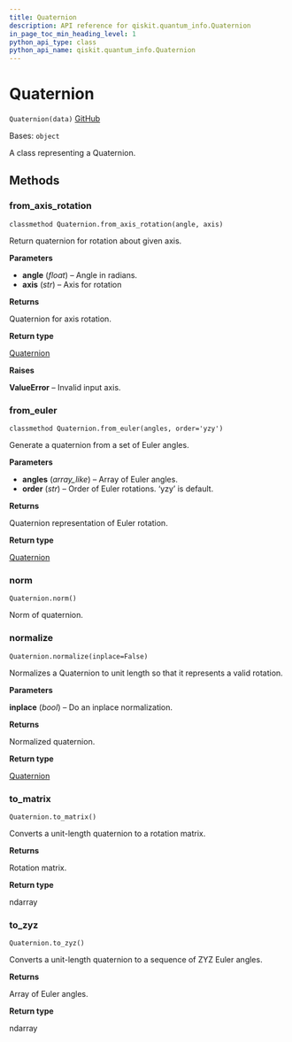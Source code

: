 ```yaml
---
title: Quaternion
description: API reference for qiskit.quantum_info.Quaternion
in_page_toc_min_heading_level: 1
python_api_type: class
python_api_name: qiskit.quantum_info.Quaternion
---
```


# Quaternion

<span id="qiskit.quantum_info.Quaternion" />

`Quaternion(data)` [GitHub](https://github.com/qiskit/qiskit/tree/stable/0.19/qiskit/quantum_info/synthesis/quaternion.py "view source code")

Bases: `object`

A class representing a Quaternion.

## Methods

### from\_axis\_rotation

<span id="qiskit.quantum_info.Quaternion.from_axis_rotation" />

`classmethod Quaternion.from_axis_rotation(angle, axis)`

Return quaternion for rotation about given axis.

**Parameters**

*   **angle** (*float*) – Angle in radians.
*   **axis** (*str*) – Axis for rotation

**Returns**

Quaternion for axis rotation.

**Return type**

[Quaternion](qiskit.quantum_info.Quaternion "qiskit.quantum_info.Quaternion")

**Raises**

**ValueError** – Invalid input axis.

### from\_euler

<span id="qiskit.quantum_info.Quaternion.from_euler" />

`classmethod Quaternion.from_euler(angles, order='yzy')`

Generate a quaternion from a set of Euler angles.

**Parameters**

*   **angles** (*array\_like*) – Array of Euler angles.
*   **order** (*str*) – Order of Euler rotations. ‘yzy’ is default.

**Returns**

Quaternion representation of Euler rotation.

**Return type**

[Quaternion](qiskit.quantum_info.Quaternion "qiskit.quantum_info.Quaternion")

### norm

<span id="qiskit.quantum_info.Quaternion.norm" />

`Quaternion.norm()`

Norm of quaternion.

### normalize

<span id="qiskit.quantum_info.Quaternion.normalize" />

`Quaternion.normalize(inplace=False)`

Normalizes a Quaternion to unit length so that it represents a valid rotation.

**Parameters**

**inplace** (*bool*) – Do an inplace normalization.

**Returns**

Normalized quaternion.

**Return type**

[Quaternion](qiskit.quantum_info.Quaternion "qiskit.quantum_info.Quaternion")

### to\_matrix

<span id="qiskit.quantum_info.Quaternion.to_matrix" />

`Quaternion.to_matrix()`

Converts a unit-length quaternion to a rotation matrix.

**Returns**

Rotation matrix.

**Return type**

ndarray

### to\_zyz

<span id="qiskit.quantum_info.Quaternion.to_zyz" />

`Quaternion.to_zyz()`

Converts a unit-length quaternion to a sequence of ZYZ Euler angles.

**Returns**

Array of Euler angles.

**Return type**

ndarray

